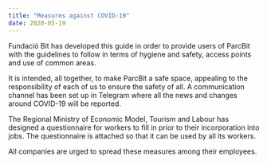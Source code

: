 ```yaml
---
title: "Measures against COVID-19"
date: 2020-05-19
---
```


Fundació Bit has developed this guide in order to provide users of ParcBit with the guidelines to follow in terms of hygiene and safety, access points and use of common areas.

It is intended, all together, to make ParcBit a safe space, appealing to the responsibility of each of us to ensure the safety of all. A communication channel has been set up in Telegram where all the news and changes around COVID-19 will be reported.

The Regional Ministry of Economic Model, Tourism and Labour has designed a questionnaire for workers to fill in prior to their incorporation into jobs. The questionnaire is attached so that it can be used by all its workers.

All companies are urged to spread these measures among their employees.
